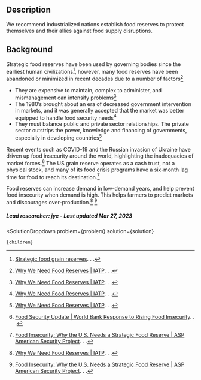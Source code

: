 

## Description


We recommend industrialized nations establish food reserves to protect themselves and their allies against food supply disruptions.


## Background




Strategic food reserves have been used by governing bodies since the earliest human civilizations[^"1"], however, many food reserves have been abandoned or minimized in recent decades due to a number of factors[^"2"]
- They are expensive to maintain, complex to administer, and mismanagement can intensify problems[^"2"]
- The 1980’s brought about an era of decreased government intervention in markets, and it was generally accepted that the market was better equipped to handle food security needs[^"2"]
- They must balance public and private sector relationships. The private sector outstrips the power, knowledge and financing of governments, especially in developing countries[^"2"]


Recent events such as COVID-19 and the Russian invasion of Ukraine have driven up food insecurity around the world, highlighting the inadequacies of market forces.[^"3"] The US grain reserve operates as a cash trust, not a physical stock, and many of its food crisis programs have a six-month lag time for food to reach its destination.[^"4"]


Food reserves can increase demand in low-demand years, and help prevent food insecurity when demand is high. This helps farmers to predict markets and discourages over-production.[^"2"] [^"4"] 




##### Lead researcher: jye - Last updated Mar 27, 2023



[^"1"]:  [Strategic food grain reserves](https://www.researchgate.net/publication/254842485_Strategic_food_grain_reserves). . . 
[^"2"]:  [Why We Need Food Reserves | IATP](https://www.iatp.org/documents/why-we-need-food-reserves). . . 
[^"3"]:  [Food Security Update | World Bank Response to Rising Food Insecurity](https://www.worldbank.org/en/topic/agriculture/brief/food-security-update). . . 
[^"4"]:  [Food Insecurity: Why the U.S. Needs a Strategic Food Reserve | ASP American Security Project](https://www.americansecurityproject.org/food-insecurity-why-the-u-s-needs-a-strategic-food-reserve/). . . 
[^"5"]:  [The 2008 Food Price Crisis: Rethinking Food Security Policies](https://unctad.org/system/files/official-document/gdsmdpg2420093_en.pdf). . . 






  <SolutionDropdown 
    problem={problem} 
    solution={solution}
  >
    {children}
  </SolutionDropdown>